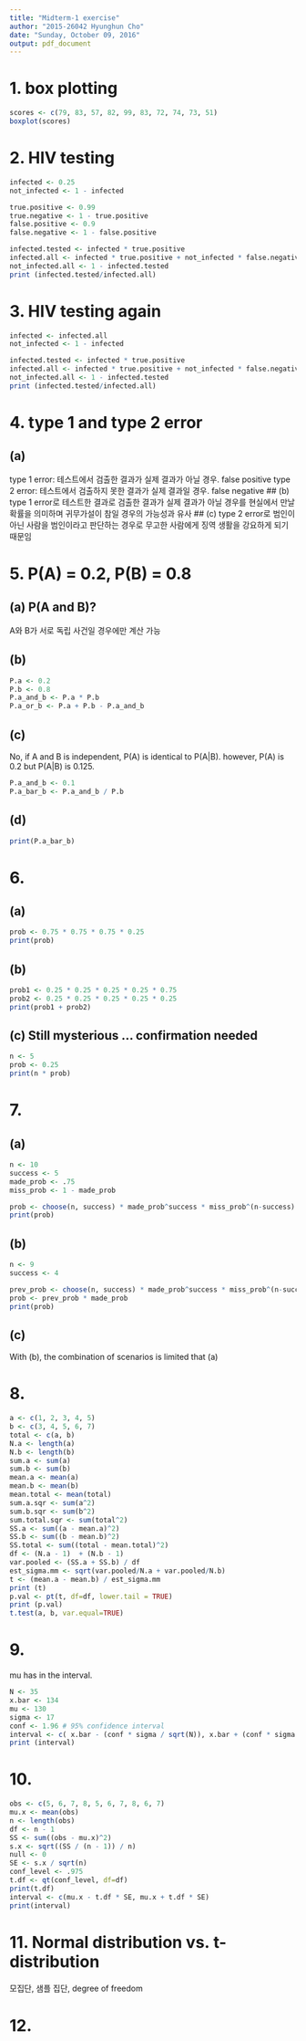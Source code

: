 ```yaml
---
title: "Midterm-1 exercise"
author: "2015-26042 Hyunghun Cho"
date: "Sunday, October 09, 2016"
output: pdf_document
---
```


# 1. box plotting

```r
scores <- c(79, 83, 57, 82, 99, 83, 72, 74, 73, 51)
boxplot(scores)
```

# 2. HIV testing 

```r
infected <- 0.25
not_infected <- 1 - infected

true.positive <- 0.99
true.negative <- 1 - true.positive
false.positive <- 0.9
false.negative <- 1 - false.positive

infected.tested <- infected * true.positive
infected.all <- infected * true.positive + not_infected * false.negative
not_infected.all <- 1 - infected.tested
print (infected.tested/infected.all)
```

# 3. HIV testing again 

```r
infected <- infected.all
not_infected <- 1 - infected

infected.tested <- infected * true.positive
infected.all <- infected * true.positive + not_infected * false.negative
not_infected.all <- 1 - infected.tested
print (infected.tested/infected.all)
```

# 4. type 1 and type 2 error
## (a)
type 1 error: 테스트에서 검출한 결과가 실제 결과가 아닐 경우. false positive 
type 2 error: 테스트에서 검출하지 못한 결과가 실제 결과일 경우. false negative
## (b)
type 1 error로 테스트한 결과로 검출한 결과가 실제 결과가 아닐 경우를  현실에서 만날 확률을 의미하며 귀무가설이 참일 경우의 가능성과 유사 
## (c)
type 2 error로 범인이 아닌 사람을 범인이라고 판단하는 경우로 무고한 사람에게 징역 생활을 강요하게 되기 때문임 

# 5. P(A) = 0.2, P(B) = 0.8
## (a) P(A and B)?
A와 B가 서로 독립 사건일 경우에만 계산 가능

## (b)
```r
P.a <- 0.2
P.b <- 0.8
P.a_and_b <- P.a * P.b
P.a_or_b <- P.a + P.b - P.a_and_b
```

## (c)
No, if A and B is independent, P(A) is identical to P(A|B). however, P(A) is 0.2 but P(A|B) is 0.125.
```r
P.a_and_b <- 0.1
P.a_bar_b <- P.a_and_b / P.b

```

## (d)
```r
print(P.a_bar_b)
```


# 6. 
## (a)
```r
prob <- 0.75 * 0.75 * 0.75 * 0.25
print(prob)
```

## (b)
```r
prob1 <- 0.25 * 0.25 * 0.25 * 0.25 * 0.75
prob2 <- 0.25 * 0.25 * 0.25 * 0.25 * 0.25
print(prob1 + prob2)
```

## (c) Still mysterious ... confirmation needed
```r
n <- 5
prob <- 0.25
print(n * prob)
```

# 7. 
## (a)
```r
n <- 10
success <- 5
made_prob <- .75
miss_prob <- 1 - made_prob

prob <- choose(n, success) * made_prob^success * miss_prob^(n-success)
print(prob)
```

## (b)
```r
n <- 9
success <- 4

prev_prob <- choose(n, success) * made_prob^success * miss_prob^(n-success)
prob <- prev_prob * made_prob
print(prob)

```

## (c)
With (b), the combination of scenarios is limited that (a)


# 8.

```r
a <- c(1, 2, 3, 4, 5)
b <- c(3, 4, 5, 6, 7)
total <- c(a, b)
N.a <- length(a)
N.b <- length(b)
sum.a <- sum(a)
sum.b <- sum(b)
mean.a <- mean(a)
mean.b <- mean(b)
mean.total <- mean(total)
sum.a.sqr <- sum(a^2)
sum.b.sqr <- sum(b^2)
sum.total.sqr <- sum(total^2)
SS.a <- sum((a - mean.a)^2)
SS.b <- sum((b - mean.b)^2)
SS.total <- sum((total - mean.total)^2)
df <- (N.a - 1)  + (N.b - 1)
var.pooled <- (SS.a + SS.b) / df
est_sigma.mm <- sqrt(var.pooled/N.a + var.pooled/N.b)
t <- (mean.a - mean.b) / est_sigma.mm
print (t)
p.val <- pt(t, df=df, lower.tail = TRUE)
print (p.val)
t.test(a, b, var.equal=TRUE)
```

# 9. 
mu has in the interval.
```r
N <- 35
x.bar <- 134
mu <- 130
sigma <- 17
conf <- 1.96 # 95% confidence interval
interval <- c( x.bar - (conf * sigma / sqrt(N)), x.bar + (conf * sigma / sqrt(N)))
print (interval)

```

# 10.
```r
obs <- c(5, 6, 7, 8, 5, 6, 7, 8, 6, 7)
mu.x <- mean(obs)
n <- length(obs)
df <- n - 1
SS <- sum((obs - mu.x)^2) 
s.x <- sqrt((SS / (n - 1)) / n)
null <- 0
SE <- s.x / sqrt(n)
conf_level <- .975
t.df <- qt(conf_level, df=df)
print(t.df)
interval <- c(mu.x - t.df * SE, mu.x + t.df * SE)
print(interval)
```

# 11. Normal distribution vs. t-distribution
모집단, 샘플 집단,  degree of freedom


# 12.

